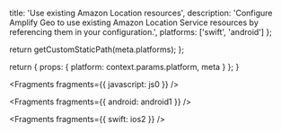 
  title: 'Use existing Amazon Location resources',
  description:
    'Configure Amplify Geo to use existing Amazon Location Service resources by referencing them in your configuration.',
  platforms: ['swift', 'android']
};

  return getCustomStaticPath(meta.platforms);
};

  return {
    props: {
      platform: context.params.platform,
      meta
    }
  };
}


<Fragments fragments={{ javascript: js0 }} />


<Fragments fragments={{ android: android1 }} />


<Fragments fragments={{ swift: ios2 }} />
